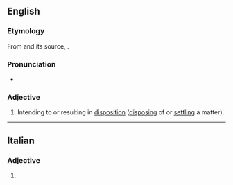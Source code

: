 ==English==

===Etymology===
From {{etyl|frm|en}} {{term|dispositif|lang=frm}} and its source, {{etyl|la|en}} {{term|dispositus|lang=la}}.

===Pronunciation===
* {{a|UK}} {{IPA|/dɪˈspɒzɪtɪv/}}

===Adjective===
{{en-adj}}

# Intending to or resulting in [[disposition]] ([[disposing]] of or [[settling]] a matter).

----

==Italian==

===Adjective===
{{head|it|adjective form|g=f}}

# {{feminine plural of|dispositivo|lang=it}}
